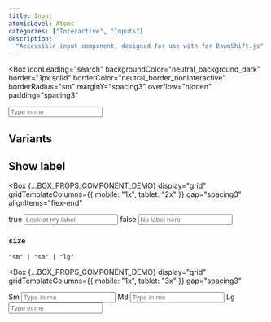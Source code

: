 ```yaml
---
title: Input
atomicLevel: Atoms
categories: ["Interactive", "Inputs"]
description:
  "Accessible input component, designed for use with for DownShift.js"
---
```



<Box
  iconLeading="search"
  backgroundColor="neutral_background_dark"
  border="1px solid"
  borderColor="neutral_border_nonInteractive"
  borderRadius="sm"
  marginY="spacing3"
  overflow="hidden"
  padding="spacing3"
>
  <Input placeholder="Type in me" />
</Box>

## Variants

## Show label

<Box
  {...BOX_PROPS_COMPONENT_DEMO}
  display="grid"
  gridTemplateColumns={{ mobile: "1x", tablet: "2x" }}
  gap="spacing3"
  alignItems="flex-end"
>
  <Box>
    <Typography
      fontSize="body_lg"
      color="neutral_text_lowContrast"
      marginBottom="spacing3"
    >
      true
    </Typography>
    <Input
      iconTrailing="arrow-right"
      placeholder="Look at my label"
      size="sm"
      isLabelVisible
      id="input-label-visible"
      label="Input with visible label"
    ></Input>
  </Box>
  <Box>
    <Typography
      fontSize="body_lg"
      color="neutral_text_lowContrast"
      marginBottom="spacing3"
    >
      false
    </Typography>
    <Input
      iconTrailing="arrow-right"
      placeholder="No label here"
      size="sm"
      id="input-label-hidden"
      label="Input with hidden label"
    ></Input>
  </Box>
</Box>

### `size`

`"sm" | "sm" | "lg"`

<Box
  {...BOX_PROPS_COMPONENT_DEMO}
  display="grid"
  gridTemplateColumns={{ mobile: "1x", tablet: "3x" }}
  gap="spacing3"
>
  <Box>
    <Typography
      fontSize="body_lg"
      color="neutral_text_lowContrast"
      marginBottom="spacing3"
    >
      Sm
    </Typography>
    <Input iconTrailing="arrow-right" placeholder="Type in me" size="sm"></Input>
  </Box>
  <Box>
    <Typography
      fontSize="body_lg"
      color="neutral_text_lowContrast"
      marginBottom="spacing3"
    >
      Md
    </Typography>
    <Input size="sm" iconTrailing="arrow-right" placeholder="Type in me"></Input>
  </Box>
  <Box>
    <Typography
      fontSize="body_lg"
      color="neutral_text_lowContrast"
      marginBottom="spacing3"
    >
      Lg
    </Typography>
    <Input size="lg" iconTrailing="arrow-right" placeholder="Type in me"></Input>
  </Box>

</Box>
